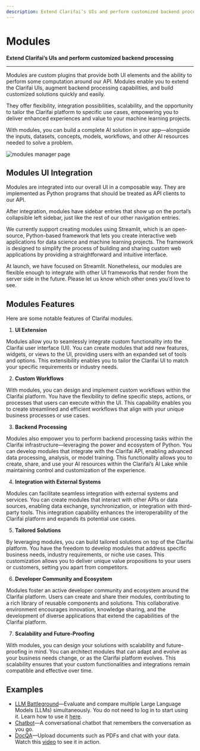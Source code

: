 ```yaml
---
description: Extend Clarifai’s UIs and perform customized backend processing 
---
```


# Modules

**Extend Clarifai’s UIs and perform customized backend processing**
<hr />

Modules are custom plugins that provide both UI elements and the ability to perform some computation around our API. Modules enable you to extend the Clarifai UIs, augment backend processing capabilities, and build customized solutions quickly and easily. 

They offer flexibility, integration possibilities, scalability, and the opportunity to tailor the Clarifai platform to specific use cases, empowering you to deliver enhanced experiences and value to your machine learning projects. 

With modules, you can build a complete AI solution in your app—alongside the inputs, datasets, concepts, models, workflows, and other AI resources needed to solve a problem. 

 ![modules manager page](/img/modules/modules_homepage.png)

## Modules UI Integration

Modules are integrated into our overall UI in a composable way. They are implemented as Python programs that should be treated as API clients to our API.

After integration, modules have sidebar entries that show up on the portal’s collapsible left sidebar, just like the rest of our other navigation entries.

We currently support creating modules using Streamlit, which is an open-source, Python-based framework that lets you create interactive web applications for data science and machine learning projects. The framework is designed to simplify the process of building and sharing custom web applications by providing a straightforward and intuitive interface.

At launch, we have focused on Streamlit. Nonetheless, our modules are flexible enough to integrate with other UI frameworks that render from the server side in the future. Please let us know which other ones you’d love to see. 

## Modules Features

Here are some notable features of Clarifai modules.

1. **UI Extension**

Modules allow you to seamlessly integrate custom functionality into the Clarifai user interface (UI). You can create modules that add new features, widgets, or views to the UI, providing users with an expanded set of tools and options. This extensibility enables you to tailor the Clarifai UI to match your specific requirements or industry needs.

2. **Custom Workflows**

With modules, you can design and implement custom workflows within the Clarifai platform. You have the flexibility to define specific steps, actions, or processes that users can execute within the UI. This capability enables you to create streamlined and efficient workflows that align with your unique business processes or use cases.

3. **Backend Processing**

Modules also empower you to perform backend processing tasks within the Clarifai infrastructure—leveraging the power and ecosystem of Python. You can develop modules that integrate with the Clarifai API, enabling advanced data processing, analysis, or model training. This functionality allows you to create, share, and use your AI resources within the Clarifai’s AI Lake while maintaining control and customization of the experience.

4. **Integration with External Systems**

Modules can facilitate seamless integration with external systems and services. You can create modules that interact with other APIs or data sources, enabling data exchange, synchronization, or integration with third-party tools. This integration capability enhances the interoperability of the Clarifai platform and expands its potential use cases.

5. **Tailored Solutions**

By leveraging modules, you can build tailored solutions on top of the Clarifai platform. You have the freedom to develop modules that address specific business needs, industry requirements, or niche use cases. This customization allows you to deliver unique value propositions to your users or customers, setting you apart from competitors.

6. **Developer Community and Ecosystem**

Modules foster an active developer community and ecosystem around the Clarifai platform. Users can create and share their modules, contributing to a rich library of reusable components and solutions. This collaborative environment encourages innovation, knowledge sharing, and the development of diverse applications that extend the capabilities of the Clarifai platform.

7. **Scalability and Future-Proofing**

With modules, you can design your solutions with scalability and future-proofing in mind. You can architect modules that can adapt and evolve as your business needs change, or as the Clarifai platform evolves. This scalability ensures that your custom functionalities and integrations remain compatible and effective over time.

## Examples

- [LLM Battleground](https://clarifai.com/meta/Llama-2/installed_module_versions/LLM_Battleground/compare)—Evaluate and compare multiple Large Language Models (LLMs) simultaneously. You do not need to log in to start using it. Learn how to use it [here](https://www.clarifai.com/blog/compare-top-llms-with-llm-battleground). 
- [Chatbot](https://clarifai.com/clarifai/generative-ai/installed_module_versions/module-chatbot)—A conversational chatbot that remembers the conversation as you go.
- [DocQA](https://clarifai.com/clarifai/geoint-demo-3/installed_module_versions/docQA)—Upload documents such as PDFs and chat with your data. Watch this [video](https://www.youtube.com/watch?v=HbuOu9zq2UE) to see it in action.
